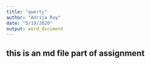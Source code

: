 ---
title: "qwerty"
author: "Adrija Roy"
date: "5/19/2020"
output: word_document
---



## this is an md file part of assignment


